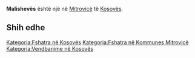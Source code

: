 {{Fshat në 
 | Emri                = Malishevës
 | EmriAlt                = 
 | NAME_SHORT_FORM=      
 | NAME_GENERIC=      
 | NAME_SORT_NAME_RO=      MALISHEVES
 | FULL_NAME_RO = Malishevës
 | FULL_NAME_ND_RO=Malisheves
 | SORT_NAME_RG=MALISHEVES
 | FULL_NAME_RG=Malishevës
 | FULL_NAME_ND_RG=Malisheves
 | SRP_NAME_SHORT_FORM=      
 | SRP_NAME_GENERIC=      
 | SRP_NAME_SORT_NAME_RO=      
 | SRP_FULL_NAME_RO = 
 | SRP_FULL_NAME_ND_RO=
 | SRP_SORT_NAME_RG=
 | SRP_FULL_NAME_RG=
 | SRP_FULL_NAME_ND_RG=
 | Emri (Rasa dhanore) = 
 | Figura              = 
 | Shteti              = Kosovo
 | Komuna              = Mitrovicë
 | Kodi postar         = 
 | Sipërfaqja          = 

 | Popullsia           = 

 | Regj. i popullsisë  = 
 | Dend. e popullsisë  = 
 | Faqja zyrtare       = 
 <!--- Koordinatat ----> 
 | Gjerësia            = 42.483333
 | Gjatësia            = 20.75
 | Lartësia            = 
}}
'''Malishevës''' është një [[]] në [[Mitrovicë]] të [[Kosovës]].

<!-- == Gjeografia == -->
<!-- == Historia == -->
<!-- == Demografia == -->
== Shih edhe ==
{{Komuna Mitrovicë}}
{{Kosovo-Administrata-Cung}}

[[Kategoria:Fshatra në Kosovës]]
[[Kategoria:Fshatra në Kommunes Mitrovicë]]
[[Kategoria:Vendbanime në Kosovës]]